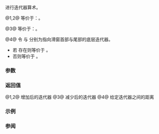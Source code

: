 {{title|operator+,-{{small|(ranges::slide_view::''iterator'')}}}}
{{cpp/ranges/slide_view/navbar}}

{{dcl begin}}
{{dcl|num=1|since=c++23|
friend constexpr /*iterator*/ operator+( const /*iterator*/&amp; i,
                                         difference_type n )
    requires ranges::random_access_range&lt;Base&gt;;
}}
{{dcl|num=2|since=c++23|
friend constexpr /*iterator*/ operator+( difference_type n,
                                         const /*iterator*/&amp; i )
    requires ranges::random_access_range&lt;Base&gt;;
}}
{{dcl|num=3|since=c++23|
friend constexpr /*iterator*/ operator-( const /*iterator*/&amp; i,
                                         difference_type n )
    requires ranges::random_access_range&lt;Base&gt;;
}}
{{dcl|num=4|since=c++23|
friend constexpr difference_type operator-( const /*iterator*/&amp; i,
                                            const /*iterator*/&amp; j )
    requires std::sized_sentinel_for&lt;ranges::iterator_t&lt;Base&gt;, 
                                     ranges::iterator_t&lt;Base&gt;&gt;;
}}
{{dcl end}}

进行迭代器算术。

@1,2@ 等价于：{{c|1=auto r = i; r += n; return r;}}。

@3@ 等价于：{{c|1=auto r = i; r -= n; return r;}}。

@4@ 令 {{rlpi|/#数据成员|current_}} 与 {{rlpi|/#数据成员|last_ele_}} 分别为指向滑窗首部与尾部的底层迭代器。
* 若 {{tti|last_ele_}} 存在则等价于 {{c|1=return x.last_ele_ - y.last_ele_;}}。
* 否则等价于 {{c|1=return x.current_ - y.current_;}}。

{{cpp/hidden friend|{{tt|slide_view::''iterator''&lt;Const&gt;}}|plural=yes}}

===参数===
{{par begin}}
{{par|i, j|迭代器}}
{{par|n|相对于当前位置的位移}}
{{par end}}

===返回值===
@1,2@ 增加后的迭代器
@3@ 减少后的迭代器
@4@ 给定迭代器之间的距离

===示例===
{{example
|code=
|output=
}}

===参阅===
{{dsc begin}}
{{dsc inc|cpp/ranges/adaptor/iterator/dsc operator arith|slide_view}}
{{dsc end}}

{{langlinks|de|en|es|ja|ru}}